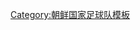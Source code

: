 {{National squad
 | name      = 2009年東亞運運動會朝鮮參賽名單
 | bg        = red
 | fg        = white
 | flag      = North Korea
 | country   = 朝鲜
 | team link = 朝鲜国家奥运足球队
 | comp link = 2009年東亞運動會足球比賽
 | comp      = 2009年東亞運動會足球比賽
 | p1        = [[李康 (足球運動員)|李康]]
 | p2        = [[梁明日]]
 | p3        = [[金明圭]]
 | p9        = [[朴成哲 (1987年)|朴成哲]]
 | p10       = [[崔哲萬]]
 | p11       = [[朴哲民 (足球運動員)|朴哲民]]
 | p12       = [[申勇南]]<small>([[隊長 (足球)|隊長]])</small>
 | p13       = [[朴光龍]]
 | p14       = [[朴勇進]]
 | p15       = [[金光赫]] 
 | p16       = [[全光益]]
 | p17       = [[尹勇一]]
 | p20       = [[朱光民]]
 | p21       = [[金國榛]]
 | p22       = [[金元軾]]
 | p23       = [[朴南哲]]
 | p25       = [[崔敏鎬]]
 | p28       = [[李光赫]]
 | coach     = [[趙東燮]]
}}<noinclude>
[[Category:朝鲜国家足球队模板]]
</noinclude>